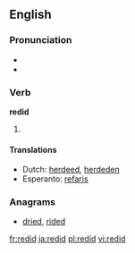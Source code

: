 ==English==

===Pronunciation===
* {{IPA|/ˈɻidɪd/}}
* {{rhymes|ɪd}}

===Verb===
'''redid'''

# {{past tense of| to [[redo]]}}

====Translations====
* Dutch: [[herdeed]], [[herdeden]]
* Esperanto: [[refaris]]

===Anagrams===
* [[dried#English|dried]], [[rided#English|rided]]

[[fr:redid]]
[[ja:redid]]
[[pl:redid]]
[[vi:redid]]